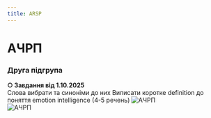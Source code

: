 ```yaml
---
title: ARSP
---
```


# АЧРП

### Друга підгрупа

**○ Завдання від 1.10.2025** \
Слова вибрати та синоніми до них
Виписати коротке definition до поняття emotion intelligence (4-5 речень)
![АЧРП](/img/arsp2_1.jpg) \
![АЧРП](/img/arsp2_2.jpg)

